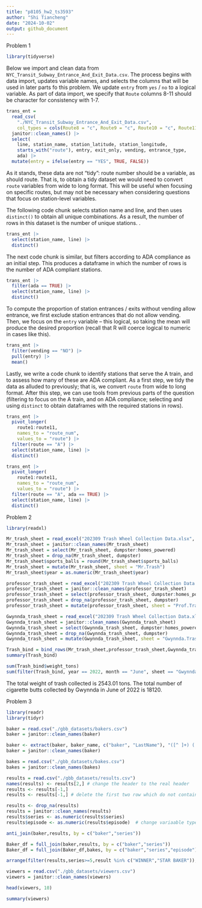 ```yaml
---
title: "p8105_hw2_ts3593"
author: "Shi Tiancheng"
date: "2024-10-02"
output: github_document
---
```


Problem 1
```r
library(tidyverse)
```

Below we import and clean data from `NYC_Transit_Subway_Entrance_And_Exit_Data.csv`. The process begins with data import, updates variable names, and selects the columns that will be used in later parts fo this problem. We update `entry` from `yes` / `no` to a logical variable. As part of data import, we specify that `Route` columns 8-11 should be character for consistency with 1-7.

```r
trans_ent = 
  read_csv(
    "./NYC_Transit_Subway_Entrance_And_Exit_Data.csv",
    col_types = cols(Route8 = "c", Route9 = "c", Route10 = "c", Route11 = "c")) |> 
  janitor::clean_names() |> 
  select(
    line, station_name, station_latitude, station_longitude, 
    starts_with("route"), entry, exit_only, vending, entrance_type, 
    ada) |> 
  mutate(entry = ifelse(entry == "YES", TRUE, FALSE))
```

As it stands, these data are not "tidy": route number should be a variable, as should route. That is, to obtain a tidy dataset we would need to convert `route` variables from wide to long format. This will be useful when focusing on specific routes, but may not be necessary when considering questions that focus on station-level variables. 

The following code chunk selects station name and line, and then uses `distinct()` to obtain all unique combinations. As a result, the number of rows in this dataset is the number of unique stations. .

```r
trans_ent |> 
  select(station_name, line) |> 
  distinct()
```

The next code chunk is similar, but filters according to ADA compliance as an initial step. This produces a dataframe in which the number of rows is the number of ADA compliant stations. 

```r
trans_ent |> 
  filter(ada == TRUE) |> 
  select(station_name, line) |> 
  distinct()
```

To compute the proportion of station entrances / exits without vending allow entrance, we first exclude station entrances that do not allow vending. Then, we focus on the `entry` variable -- this logical, so taking the mean will produce the desired proportion (recall that R will coerce logical to numeric in cases like this).

```r
trans_ent |> 
  filter(vending == "NO") |> 
  pull(entry) |> 
  mean()
```

Lastly, we write a code chunk to identify stations that serve the A train, and to assess how many of these are ADA compliant. As a first step, we tidy the data as alluded to previously; that is, we convert `route` from wide to long format. After this step, we can use tools from previous parts of the question (filtering to focus on the A train, and on ADA compliance; selecting and using `distinct` to obtain dataframes with the required stations in rows).

```r
trans_ent |> 
  pivot_longer(
    route1:route11,
    names_to = "route_num",
    values_to = "route") |> 
  filter(route == "A") |> 
  select(station_name, line) |> 
  distinct()

trans_ent |> 
  pivot_longer(
    route1:route11,
    names_to = "route_num",
    values_to = "route") |> 
  filter(route == "A", ada == TRUE) |> 
  select(station_name, line) |> 
  distinct()
```

Problem 2
```r
library(readxl)
```

```r
Mr_trash_sheet = read_excel("202309 Trash Wheel Collection Data.xlsx", sheet = "Mr. Trash Wheel")
Mr_trash_sheet = janitor::clean_names(Mr_trash_sheet)
Mr_trash_sheet = select(Mr_trash_sheet, dumpster:homes_powered)
Mr_trash_sheet = drop_na(Mr_trash_sheet, dumpster)
Mr_trash_sheet$sports_balls = round(Mr_trash_sheet$sports_balls)
Mr_trash_sheet = mutate(Mr_trash_sheet, sheet = "Mr.Trash")
Mr_trash_sheet$year = as.numeric(Mr_trash_sheet$year)
```

```r
professor_trash_sheet = read_excel("202309 Trash Wheel Collection Data.xlsx", sheet = "Professor Trash Wheel")
professor_trash_sheet = janitor::clean_names(professor_trash_sheet)
professor_trash_sheet = select(professor_trash_sheet, dumpster:homes_powered)
professor_trash_sheet = drop_na(professor_trash_sheet, dumpster)
professor_trash_sheet = mutate(professor_trash_sheet, sheet = "Prof.Trash")
```

```r
Gwynnda_trash_sheet = read_excel("202309 Trash Wheel Collection Data.xlsx", sheet = "Gwynnda Trash Wheel")
Gwynnda_trash_sheet = janitor::clean_names(Gwynnda_trash_sheet)
Gwynnda_trash_sheet = select(Gwynnda_trash_sheet, dumpster:homes_powered)
Gwynnda_trash_sheet = drop_na(Gwynnda_trash_sheet, dumpster)
Gwynnda_trash_sheet = mutate(Gwynnda_trash_sheet, sheet = "Gwynnda.Trash")
```

```r
Trash_bind = bind_rows(Mr_trash_sheet,professor_trash_sheet,Gwynnda_trash_sheet)
summary(Trash_bind)
```

```r
sum(Trash_bind$weight_tons)
sum(filter(Trash_bind, year == 2022, month == "June", sheet == "Gwynnda.Trash")$cigarette_butts)
```
The total weight of trash collected is 2543.01 tons.
The total number of cigarette butts collected by Gwynnda in June of 2022 is 18120.


Problem 3
```r
library(readr)
library(tidyr)
```

```r
baker = read.csv("./gbb_datasets/bakers.csv")
baker = janitor::clean_names(baker)
```

```r
baker <- extract(baker, baker_name, c("baker", "LastName"), "([^ ]+) (.*)") #make whole name to last name and first name
baker = janitor::clean_names(baker)
```

```r
bakes = read.csv("./gbb_datasets/bakes.csv")
bakes = janitor::clean_names(bakes)
```

```r
results = read.csv("./gbb_datasets/results.csv")
names(results) <- results[2,] # change the header to the real header
results <- results[-1,]
results <- results[-1,] # delete the first two row which do not contain data
```

```r
results <- drop_na(results)
results = janitor::clean_names(results)
results$series <- as.numeric(results$series)
results$episode <- as.numeric(results$episode)  # change variaable type for series and episode
```

```r
anti_join(baker,results, by = c("baker","series"))
```

```r
Baker_df = full_join(baker,results, by = c("baker","series"))
Baker_df = full_join(Baker_df,bakes, by = c("baker","series","episode"))
```

```r
arrange(filter(results,series>=5,result %in% c("WINNER","STAR BAKER")),series, episode)
```

```r
viewers = read.csv("./gbb_datasets/viewers.csv")
viewers = janitor::clean_names(viewers)
```

```r
head(viewers, 10)
```

```r
summary(viewers)
```


